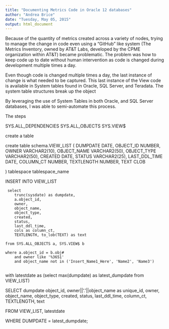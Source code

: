 ```yaml
---
title: "Documenting Metrics Code in Oracle 12 databases"
author: "Andrea Brice"
date: "Tuesday, May 05, 2015"
output: html_document
---
```



Because of the quantity of metrics created across a variety of nodes,
trying to manage the change in code even using a "GitHub" like system (The Metrics Inventory, owned by AT&T Labs, developed by the CPME organization within AT&T) became problematic.  The problem was how to keep code up to date without human intervention as code is changed during development multiple times a day.

Even though code is changed multiple times a day, the last instance of change is what needed to be captured.  This last instance of the View code is available in System tables found in Oracle, SQL Server, and Teradata.  The system table structures break up the object 

By leveraging the use of System Tables in both Oracle, and SQL Server databases, I was able
to semi-automate this process.  

The steps


SYS.ALL_DEPENDENCIES
SYS.ALL_OBJECTS 
SYS.VIEW$




create a table

create table schema.VIEW_LIST
(
DUMPDATE    DATE,
OBJECT_ID    NUMBER,
OWNER    VARCHAR2(10),
OBJECT_NAME    VARCHAR2(50),
OBJECT_TYPE    VARCHAR2(50),
CREATED    DATE,
STATUS    VARCHAR2(25),
LAST_DDL_TIME    DATE,
COLUMN_CT    NUMBER,
TEXTLENGTH    NUMBER,
TEXT    CLOB

) tablespace tablespace_name


















INSERT INTO VIEW_LIST

     select
        trunc(sysdate) as dumpdate,
        a.object_id,
        owner,
        object_name,
        object_type,
        created,
        status,
        last_ddl_time,
        cols as column_ct,
        TEXTLENGTH, to_lob(TEXT) as text
    
    from SYS.ALL_OBJECTS a, SYS.VIEW$ b
    
    where a.object_id = b.obj#
        and owner like '%3651'
        and object_name not in ('Insert_Name1_Here', 'Name2', 'Name3')
        
with
latestdate as (select max(dumpdate) as latest_dumpdate from VIEW_LIST)
       
SELECT 
    dumpdate
    object_id,
    owner||'.'||object_name as unique_id,
    owner,
        object_name,
        object_type,
        created,
        status,
        last_ddl_time,
        column_ct,
        TEXTLENGTH, 
        text
    

FROM VIEW_LIST, latestdate

WHERE DUMPDATE = latest_dumpdate;

